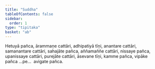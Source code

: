```yaml
---
title: "Suddha"
tableOfContents: false
sidebar:
  order: 1
type: "tipitaka"
basket: "ab"
---
```



<DynamicBreadcrumb />

<Division number="437">

<Paragraph number="3425">
Hetuyā pañca, ārammaṇe cattāri, adhipatiyā tīṇi, anantare cattāri, samanantare cattāri, sahajāte pañca, aññamaññe cattāri, nissaye pañca, upanissaye cattāri, purejāte cattāri, āsevane tīṇi, kamme pañca, vipāke pañca …pe…  avigate pañca.
</Paragraph>
</Division>